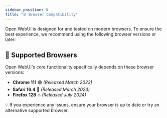 ```yaml
---
sidebar_position: 0
title: "🌐 Browser Compatibility"
---
```


Open WebUI is designed for and tested on modern browsers. To ensure the best experience, we recommend using the following browser versions or later:

## 🚀 Supported Browsers

Open WebUI's core functionality specifically depends on these browser versions:

- **Chrome 111** 🟢 _(Released March 2023)_
- **Safari 16.4** 🍏 _(Released March 2023)_
- **Firefox 128** 🔥 _(Released July 2024)_

💡 If you experience any issues, ensure your browser is up to date or try an alternative supported browser.
